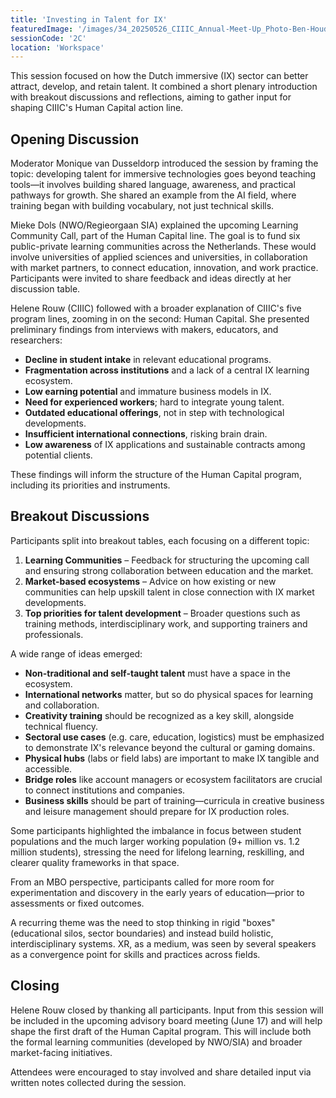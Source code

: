 ```yaml
---
title: 'Investing in Talent for IX'
featuredImage: '/images/34_20250526_CIIIC_Annual-Meet-Up_Photo-Ben-Houdijk_lr_1393.jpeg'
sessionCode: '2C'
location: 'Workspace'
---
```


<SpeakerContainer>
  <Speaker
    name="Monique van Dusseldorp"
    title="Moderator"
    image="/images/speakers/Monique-Dusseldorp.jpeg"
  />
  <Speaker
    name="Mieke Dols"
    title="NWO/Regieorgaan SIA"
    image="/images/speakers/mieke-dols.jpeg"
  />
  <Speaker
    name="Helene Rouw"
    title="CIIIC"
    image="/images/speakers/Heleen-Rouw.jpeg"
  />
</SpeakerContainer>

This session focused on how the Dutch immersive (IX) sector can better attract, develop, and retain talent. It combined a short plenary introduction with breakout discussions and reflections, aiming to gather input for shaping CIIIC's Human Capital action line.

## Opening Discussion

Moderator Monique van Dusseldorp introduced the session by framing the topic: developing talent for immersive technologies goes beyond teaching tools—it involves building shared language, awareness, and practical pathways for growth. She shared an example from the AI field, where training began with building vocabulary, not just technical skills.

Mieke Dols (NWO/Regieorgaan SIA) explained the upcoming Learning Community Call, part of the Human Capital line. The goal is to fund six public-private learning communities across the Netherlands. These would involve universities of applied sciences and universities, in collaboration with market partners, to connect education, innovation, and work practice. Participants were invited to share feedback and ideas directly at her discussion table.

Helene Rouw (CIIIC) followed with a broader explanation of CIIIC's five program lines, zooming in on the second: Human Capital. She presented preliminary findings from interviews with makers, educators, and researchers:

- **Decline in student intake** in relevant educational programs.
- **Fragmentation across institutions** and a lack of a central IX learning ecosystem.
- **Low earning potential** and immature business models in IX.
- **Need for experienced workers**; hard to integrate young talent.
- **Outdated educational offerings**, not in step with technological developments.
- **Insufficient international connections**, risking brain drain.
- **Low awareness** of IX applications and sustainable contracts among potential clients.

These findings will inform the structure of the Human Capital program, including its priorities and instruments.

## Breakout Discussions

Participants split into breakout tables, each focusing on a different topic:

1. **Learning Communities** – Feedback for structuring the upcoming call and ensuring strong collaboration between education and the market.
2. **Market-based ecosystems** – Advice on how existing or new communities can help upskill talent in close connection with IX market developments.
3. **Top priorities for talent development** – Broader questions such as training methods, interdisciplinary work, and supporting trainers and professionals.

A wide range of ideas emerged:

- **Non-traditional and self-taught talent** must have a space in the ecosystem.
- **International networks** matter, but so do physical spaces for learning and collaboration.
- **Creativity training** should be recognized as a key skill, alongside technical fluency.
- **Sectoral use cases** (e.g. care, education, logistics) must be emphasized to demonstrate IX's relevance beyond the cultural or gaming domains.
- **Physical hubs** (labs or field labs) are important to make IX tangible and accessible.
- **Bridge roles** like account managers or ecosystem facilitators are crucial to connect institutions and companies.
- **Business skills** should be part of training—curricula in creative business and leisure management should prepare for IX production roles.

Some participants highlighted the imbalance in focus between student populations and the much larger working population (9+ million vs. 1.2 million students), stressing the need for lifelong learning, reskilling, and clearer quality frameworks in that space.

From an MBO perspective, participants called for more room for experimentation and discovery in the early years of education—prior to assessments or fixed outcomes.

A recurring theme was the need to stop thinking in rigid "boxes" (educational silos, sector boundaries) and instead build holistic, interdisciplinary systems. XR, as a medium, was seen by several speakers as a convergence point for skills and practices across fields.

## Closing

Helene Rouw closed by thanking all participants. Input from this session will be included in the upcoming advisory board meeting (June 17) and will help shape the first draft of the Human Capital program. This will include both the formal learning communities (developed by NWO/SIA) and broader market-facing initiatives.

Attendees were encouraged to stay involved and share detailed input via written notes collected during the session.
